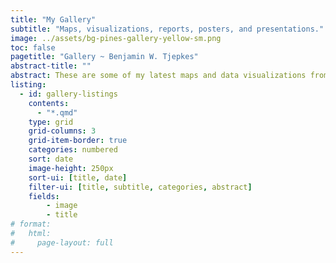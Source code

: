 ```yaml
---
title: "My Gallery"
subtitle: "Maps, visualizations, reports, posters, and presentations."
image: ../assets/bg-pines-gallery-yellow-sm.png
toc: false
pagetitle: "Gallery ~ Benjamin W. Tjepkes"
abstract-title: ""
abstract: These are some of my latest maps and data visualizations from personal creative projects and work-related assignments. Included here are any of my contributions to Tidy Tuesday, Map Prompt Monday, and similar.
listing:
  - id: gallery-listings
    contents:
      - "*.qmd"
    type: grid
    grid-columns: 3
    grid-item-border: true
    categories: numbered
    sort: date
    image-height: 250px
    sort-ui: [title, date]
    filter-ui: [title, subtitle, categories, abstract]
    fields:
        - image
        - title
# format: 
#   html: 
#     page-layout: full
---
```


::: {#gallery-listings .listings-gallery}

:::
